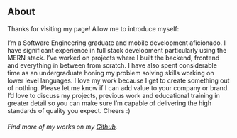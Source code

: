 ## About

Thanks for visiting my page! Allow me to introduce myself: 

I’m a Software Engineering graduate and mobile development aficionado. I have significant experience in full stack development particularly using the MERN stack. I’ve worked on projects where I built the backend, frontend and everything in between from scratch. I have also spent considerable time as an undergraduate honing my problem solving skills working on lower level languages. I love my work because I get to create something out of nothing. Please let me know if I can add value to your company or brand. I’d love to discuss my projects, previous work and educational training in greater detail so you can make sure I’m capable of delivering the high standards of quality you expect.
Cheers :)

###### Find more of my works on my [Github](https://github.com/kevinheych).